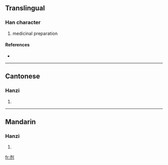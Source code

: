 {{also|劑}}
==Translingual==

===Han character===
{{Han char|rn=18|rad=刀|as=06|sn=8|four=|canj=卜中中弓 (YLLN)}}

# medicinal preparation

====References====
* {{Han ref|kx=0139.251|hdz=10336.140|uh=5242|ud=21058}}

----

==Cantonese==

===Hanzi===
{{yue-hanzi|jyut=|y=jai1}}

# {{defn|Cantonese}}

----

==Mandarin==

===Hanzi===
{{cmn-hanzi|tra=劑|pin=[[jì]] ([[ji4]])|wg=chi<sup>4</sup>}}

# {{defn|Mandarin}}

[[fr:剂]]